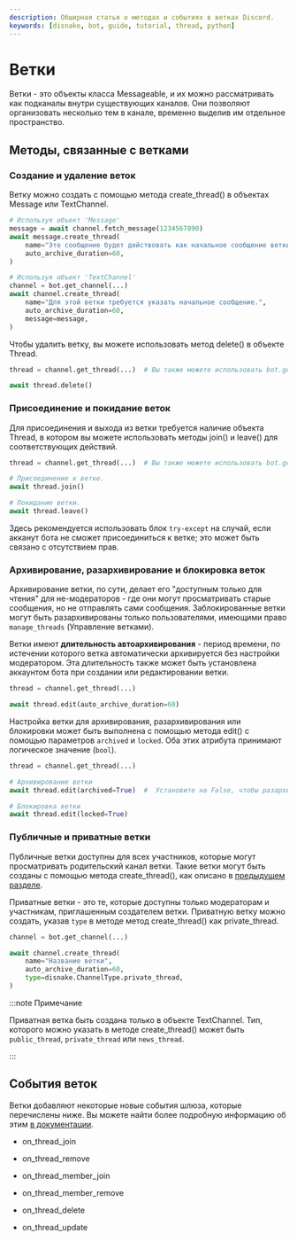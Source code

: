 ```yaml
---
description: Обширная статья о методах и событиях в ветках Discord.
keywords: [disnake, bot, guide, tutorial, thread, python]
---
```


# Ветки

Ветки - это объекты класса <DocsLink reference="disnake.abc.Messageable">Messageable</DocsLink>, и их можно
рассматривать как подканалы внутри существующих каналов. Они позволяют организовать несколько тем в канале, временно
выделив им отдельное пространство.

## Методы, связанные с ветками

### Создание и удаление веток

Ветку можно создать с помощью метода <DocsLink reference="disnake.TextChannel.create_thread">create_thread()</DocsLink>
в объектах <DocsLink reference="disnake.Message">Message</DocsLink>
или <DocsLink reference="disnake.TextChannel">TextChannel</DocsLink>.

```python title="threads.py"
# Используя объект 'Message'
message = await channel.fetch_message(1234567890)
await message.create_thread(
    name="Это сообщение будет действовать как начальное сообщение ветки.",
    auto_archive_duration=60,
)

# Используя объект 'TextChannel'
channel = bot.get_channel(...)
await channel.create_thread(
    name="Для этой ветки требуется указать начальное сообщение.",
    auto_archive_duration=60,
    message=message,
)
```

Чтобы удалить ветку, вы можете использовать метод <DocsLink reference="disnake.Thread.delete">delete()</DocsLink> в
объекте <DocsLink reference="disnake.Thread">Thread</DocsLink>.

```python title="threads.py"
thread = channel.get_thread(...)  # Вы также можете использовать bot.get_channel(...)

await thread.delete()
```

### Присоединение и покидание веток

Для присоединения и выхода из ветки требуется наличие объекта <DocsLink reference="disnake.Thread">Thread</DocsLink>,
в котором вы можете использовать методы <DocsLink reference="disnake.Thread.join">join()</DocsLink> и <DocsLink reference="disnake.Thread.leave">leave()</DocsLink> для соответствующих действий.

```python title="threads.py"
thread = channel.get_thread(...)  # Вы также можете использовать bot.get_channel(...)

# Присоединение к ветке.
await thread.join()

# Покидание ветки.
await thread.leave()
```

Здесь рекомендуется использовать блок `try-except` на случай, если акканут бота не сможет присоединиться к ветке; это
может быть связано с отсутствием прав.

### Архивирование, разархивирование и блокировка веток

Архивирование ветки, по сути, делает его "доступным только для чтения" для не-модераторов - где они могут
просматривать старые сообщения, но не отправлять сами сообщения. Заблокированные ветки могут быть разархивированы
только пользователями, имеющими право `manage_threads` (Управление ветками).

Ветки имеют **длительность автоархивирования** - период времени, по истечении которого ветка автоматически архивируется
без настройки модератором. Эта длительность также может быть установлена аккаунтом бота при создании или редактировании
ветки.

```python title="threads.py"
thread = channel.get_thread(...)

await thread.edit(auto_archive_duration=60)
```

Настройка ветки для архивирования, разархивирования или блокировки может быть выполнена с помощью
метода <DocsLink reference="disnake.Thread.edit">edit()</DocsLink> с помощью параметров `archived` и `locked`. Оба этих
атрибута принимают логическое значение (`bool`).

```python title="threads.py"
thread = channel.get_thread(...)

# Архивирование ветки
await thread.edit(archived=True)  #  Установите на False, чтобы разархивировать ветку

# Блокировка ветки
await thread.edit(locked=True)
```

### Публичные и приватные ветки

Публичные ветки доступны для всех участников, которые могут просматривать родительский канал ветки. Такие ветки могут
быть созданы с помощью метода <DocsLink reference="disnake.TextChannel.create_thread">create_thread()</DocsLink>, как
описано в [предыдущем разделе](#создание-и-удаление-веток).

Приватные ветки - это те, которые доступны только модераторам и участникам, приглашенным создателем ветки. Приватную
ветку можно создать, указав `type` в методе <DocsLink reference="disnake.TextChannel">метод create_thread()</DocsLink>
как <DocsLink reference="disnake.ChannelType.private_thread">private_thread</DocsLink>.

```python title="threads.py" {6}
channel = bot.get_channel(...)

await channel.create_thread(
    name="Название ветки",
    auto_archive_duration=60,
    type=disnake.ChannelType.private_thread,
)
```

:::note Примечание

Приватная ветка быть создана только в объекте <DocsLink reference="disnake.TextChannel">TextChannel</DocsLink>. Тип,
которого можно указать в методе <DocsLink reference="disnake.TextChannel.create_thread">create_thread()</DocsLink>
может быть `public_thread`, `private_thread` или `news_thread`.

:::

## События веток

Ветки добавляют некоторые новые события шлюза, которые перечислены ниже. Вы можете найти более подробную информацию об
этим [в документации](https://docs.disnake.dev/en/latest/api.html#disnake.on_thread_join).

-   <DocsLink reference="disnake.on_thread_join">on_thread_join</DocsLink>

-   <DocsLink reference="disnake.on_thread_remove">on_thread_remove</DocsLink>

-   <DocsLink reference="disnake.on_thread_member_join">on_thread_member_join</DocsLink>

-   <DocsLink reference="disnake.on_thread_member_remove">on_thread_member_remove</DocsLink>

-   <DocsLink reference="disnake.on_thread_delete">on_thread_delete</DocsLink>

-   <DocsLink reference="disnake.on_thread_update">on_thread_update</DocsLink>
